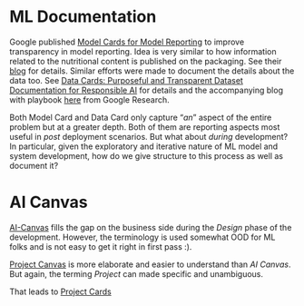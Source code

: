 # ML Documentation
Google published [Model Cards for Model Reporting](https://arxiv.org/abs/1810.03993) to improve transparency in model reporting. Idea is very similar to how information related to the nutritional content is published on the packaging. See their [blog](https://modelcards.withgoogle.com/about) for details. Similar efforts were made to document the details about the data too. See [Data Cards: Purposeful and Transparent Dataset Documentation for Responsible AI](https://arxiv.org/abs/2204.01075) for details and the accompanying blog with playbook [here](https://research.google/blog/the-data-cards-playbook-a-toolkit-for-transparency-in-dataset-documentation/) from Google Research.

Both Model Card and Data Card only capture "_an_" aspect of the entire problem but at a greater depth. Both of them are reporting aspects most useful in _post_ deployment scenarios. But what about _during_ development? In particular, given the exploratory and iterative nature of ML model and system development, how do we give structure to this process as well as document it?

# AI Canvas
[AI-Canvas](https://hbr.org/2018/04/a-simple-tool-to-start-making-decisions-with-the-help-of-ai) fills the gap on the business side during the _Design_ phase of the development. However, the terminology is used somewhat OOD for ML folks and is not easy to get it right in first pass :).

[Project Canvas](https://madewithml.com/courses/mlops/product-design/#template) is more elaborate and easier to understand than _AI Canvas_. But again, the terming _Project_ can made specific and unambiguous. 

That leads to [Project Cards](./resources/project-card.ipynb)